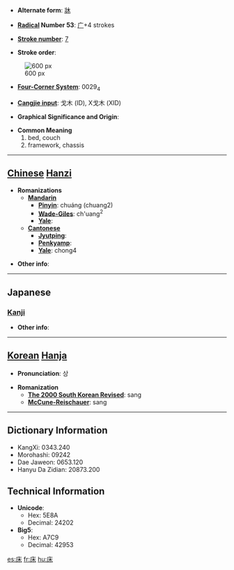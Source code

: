 * '''Alternate form''': [[牀]]

* '''[[Wiktionary:Chinese radical index| Radical]] Number 53''': [[Wiktionary:Chinese radical index 广|广]]+4 strokes

* '''[[Wiktionary:Chinese total strokes index|Stroke number]]''': [[Wiktionary:Chinese total strokes index 7|7]]

* '''Stroke order''': 
[[Image:床-bw.png|thumbnail|center|600 px]]
* '''[[Wiktionary:Chinese four corner index|Four-Corner System]]''': 0029<sub>4</sub>

* '''[[Wiktionary:Chinese Cangjie index|Cangjie input]]''': 戈木 (ID), X戈木 (XID)

* '''Graphical Significance and Origin''': 

* '''Common Meaning'''
*#bed, couch
*# framework, chassis


----

== [[Chinese]] [[Hanzi]] ==

* '''Romanizations'''
** '''[[Mandarin]]'''
*** '''[[Pinyin]]''': chuáng (chuang2)
*** '''[[Wade-Giles]]''': ch'uang<sup>2</sup>
*** '''[[Yale]]''': 
** '''[[Cantonese]]'''
*** '''[[Jyutping]]''':
*** '''[[Penkyamp]]''': 
*** '''[[Yale]]''': chong4

* '''Other info''': 

----

==Japanese==
===[[Kanji]]===
{{kanji|on readings=[[しょう]] (shō)
|kun readings=[[ゆか]] (yuka), [[とこ]] (toko), [[ゆかしい]] (yukashii)
}}

* '''Other info''':  

----

== [[Korean]] [[Hanja]] ==

* '''Pronunciation''': 상

* '''Romanization'''
** '''[[The 2000 South Korean Revised Romanization|The 2000 South Korean Revised]]''': sang
** '''[[McCune-Reischauer]]''': sang

----

== Dictionary Information ==

* KangXi: 0343.240
* Morohashi: 09242
* Dae Jaweon: 0653.120
* Hanyu Da Zidian: 20873.200

== Technical Information ==

* '''Unicode''':
** Hex: 5E8A
** Decimal: 24202
* '''Big5''':
** Hex: A7C9
** Decimal: 42953

[[es:床]]
[[fr:床]]
[[hu:床]]